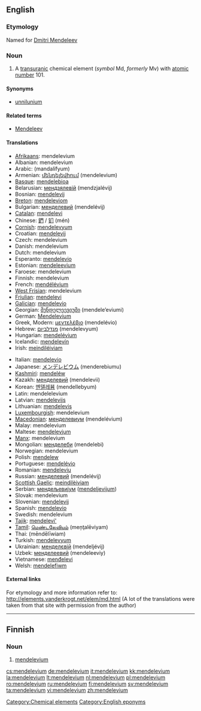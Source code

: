 {{see|Mendelevium}}
==English==
{{elements|Md|fermium|Fm|nobelium|No}}

===Etymology===
Named for [[w:Dmitri Mendeleev|Dmitri Mendeleev]]

===Noun===
{{en-noun|-}}
{{wikipedia}}

# A [[transuranic]] chemical element (''symbol'' Md, ''formerly'' Mv) with [[atomic number]] 101.

====Synonyms====
* [[unnilunium]]

====Related terms====
* [[w:Dmitri Mendeleev|Mendeleev]]

====Translations====
{{top}}
* [[Afrikaans]]: mendelevium
* Albanian: mendelevium
* Arabic: {{Arab|[[مندلفيوم]]}} (mandalífyum) {{m}}
* Armenian: [[մենդելեվիում]] (mendelevium)
* [[Basque]]: [[mendelebioa]]
* Belarusian: [[мендзялевiй]] (mendzjalévij) {{m}}
* Bosnian: [[mendelevij]]
* [[Breton]]: [[mendeleviom]]
* Bulgarian: [[менделевий]] (mendelévij) {{m}}
* [[Catalan]]: [[mendelevi]]
* Chinese: [[鍆]] / [[钔]] (mén)
* [[Cornish]]: [[mendelevyum]]
* Croatian: [[mendelevij]]
* Czech: mendelevium
* Danish: mendelevium
* Dutch: mendelevium {{n}}
* Esperanto: [[mendelevio]]
* Estonian: [[mendeleevium]]
* Faroese: mendelevium
* Finnish: mendelevium
* French: [[mendélévium]] {{m}}
* [[West Frisian]]: mendelevium
* [[Friulian]]: [[mendelevi]]
* [[Galician]]: [[mendelevio]]
* Georgian: [[მენდელეევიუმი]] (mendele’eviumi)
* German: [[Mendelevium]] {{n}}
* Greek, Modern: [[μεντελέβιο]] (mendelévio) {{n}}
* Hebrew: [[מנדלביום]] (mendelevyum)
* Hungarian: [[mendelévium]]
* Icelandic: [[mendelevín]]
* Irish: [[meindiléiviam]]
{{mid}}
* Italian: [[mendelevio]] {{m}}
* Japanese: [[メンデレビウム]] (menderebiumu)
* [[Kashmiri]]: [[mendeléw]]
* Kazakh: [[менделевий]] (mendelevii)
* Korean: [[멘델레븀]] (mendellebyum)
* Latin: mendelelevium
* Latvian: [[mendelevijs]]
* Lithuanian: [[mendelevis]]
* [[Luxembourgish]]: mendelevium
* [[Macedonian]]: [[менделевиум]] (mendelévium) {{m}}
* Malay: mendelevium
* Maltese: [[mendelevjum]]
* [[Manx]]: mendelevium
* Mongolian: [[менделеби]] (mendelebi)
* Norwegian: mendelevium
* Polish: [[mendelew]] {{m}}
* Portuguese: [[mendelévio]] {{m}}
* Romanian: [[mendeleviu]] {{n}}
* Russian: [[менделевий]] (mendelévij) {{m}}
* [[Scottish Gaelic]]: [[meindilèiviam]]
* Serbian: [[мендељевиjум]] ([[mendeljevijum]]) {{m}}
* Slovak: mendelevium
* Slovenian: [[mendelevij]] {{m}}
* Spanish: [[mendelevio]] {{m}}
* Swedish: mendelevium
* [[Tajik]]: [[mendelevi']]
* [[Tamil]]: [[மெண்டலேவியம்]] (meņţalēviyam)
* Thai: {{Thai|[[เมนเดลีเวียม]]}} (mēndēlīwiam)
* Turkish: [[mendelevyum]]
* Ukrainian: [[менделєвiй]] (mendeljévij) {{m}}
* Uzbek: [[менделеевий]] (mendeleeviy)
* Vietnamese: [[menđelevi]]
* Welsh: [[mendelefiwm]]
{{bottom}}

====External links====
For etymology and more information refer to:
http://elements.vanderkrogt.net/elem/md.html
(A lot of the translations were taken from that site with permission from the author)

<!--SOED-->

[[Category:Chemical elements]]
[[Category:English eponyms]]

----

==Finnish==
{{wikipedia|lang=fi}}

===Noun===
{{fi-noun}}

# {{element|lang=fi}} [[#English|mendelevium]]

[[cs:mendelevium]]
[[de:mendelevium]]
[[it:mendelevium]]
[[kk:mendelevium]]
[[la:mendelevium]]
[[lt:mendelevium]]
[[nl:mendelevium]]
[[pl:mendelevium]]
[[ro:mendelevium]]
[[ru:mendelevium]]
[[fi:mendelevium]]
[[sv:mendelevium]]
[[ta:mendelevium]]
[[vi:mendelevium]]
[[zh:mendelevium]]